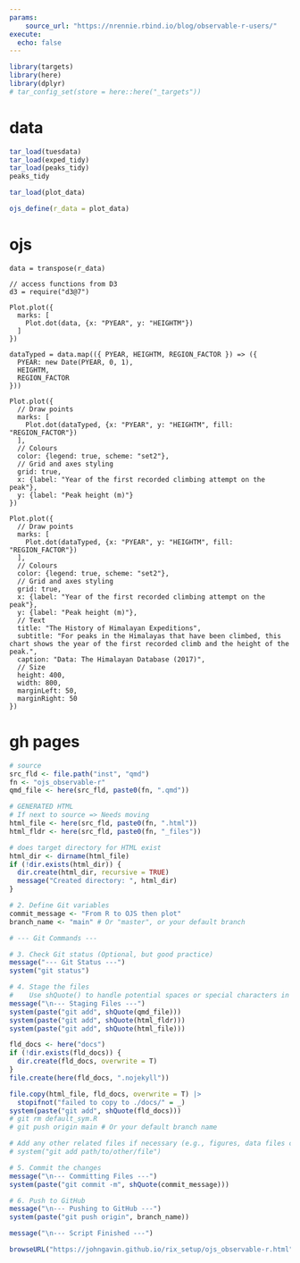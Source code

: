 ```yaml
---
params:
    source_url: "https://nrennie.rbind.io/blog/observable-r-users/"
execute:
  echo: false
---
```



```r
library(targets)
library(here)
library(dplyr)
# tar_config_set(store = here::here("_targets"))
```
# data
```r
tar_load(tuesdata)
tar_load(exped_tidy)
tar_load(peaks_tidy)
peaks_tidy
```
```r
tar_load(plot_data)
```
```r
ojs_define(r_data = plot_data)
```
# ojs
```ojs
data = transpose(r_data)
```
```ojs
// access functions from D3
d3 = require("d3@7")
```
```ojs
Plot.plot({
  marks: [
    Plot.dot(data, {x: "PYEAR", y: "HEIGHTM"})
  ]
})
```
```ojs
dataTyped = data.map(({ PYEAR, HEIGHTM, REGION_FACTOR }) => ({
  PYEAR: new Date(PYEAR, 0, 1),
  HEIGHTM,
  REGION_FACTOR
}))
```
```ojs
Plot.plot({
  // Draw points
  marks: [
    Plot.dot(dataTyped, {x: "PYEAR", y: "HEIGHTM", fill: "REGION_FACTOR"})
  ],
  // Colours
  color: {legend: true, scheme: "set2"},
  // Grid and axes styling
  grid: true,
  x: {label: "Year of the first recorded climbing attempt on the peak"},
  y: {label: "Peak height (m)"}
})
```
```ojs
Plot.plot({
  // Draw points
  marks: [
    Plot.dot(dataTyped, {x: "PYEAR", y: "HEIGHTM", fill: "REGION_FACTOR"})
  ],
  // Colours
  color: {legend: true, scheme: "set2"},
  // Grid and axes styling
  grid: true,
  x: {label: "Year of the first recorded climbing attempt on the peak"},
  y: {label: "Peak height (m)"},
  // Text
  title: "The History of Himalayan Expeditions",
  subtitle: "For peaks in the Himalayas that have been climbed, this chart shows the year of the first recorded climb and the height of the peak.",
  caption: "Data: The Himalayan Database (2017)",
  // Size
  height: 400,
  width: 800,
  marginLeft: 50,
  marginRight: 50
})
```


# gh pages
```r
# source
src_fld <- file.path("inst", "qmd")
fn <- "ojs_observable-r"
qmd_file <- here(src_fld, paste0(fn, ".qmd"))

# GENERATED HTML
# If next to source => Needs moving
html_file <- here(src_fld, paste0(fn, ".html"))
html_fldr <- here(src_fld, paste0(fn, "_files"))

# does target directory for HTML exist
html_dir <- dirname(html_file)
if (!dir.exists(html_dir)) {
  dir.create(html_dir, recursive = TRUE)
  message("Created directory: ", html_dir)
}

# 2. Define Git variables
commit_message <- "From R to OJS then plot"
branch_name <- "main" # Or "master", or your default branch

# --- Git Commands ---

# 3. Check Git status (Optional, but good practice)
message("--- Git Status ---")
system("git status")

# 4. Stage the files
#    Use shQuote() to handle potential spaces or special characters in paths
message("\n--- Staging Files ---")
system(paste("git add", shQuote(qmd_file)))
system(paste("git add", shQuote(html_fldr)))
system(paste("git add", shQuote(html_file)))

fld_docs <- here("docs")
if (!dir.exists(fld_docs)) {
  dir.create(fld_docs, overwrite = T)
}
file.create(here(fld_docs, ".nojekyll"))

file.copy(html_file, fld_docs, overwrite = T) |>
  stopifnot("failed to copy to ./docs/" = _)
system(paste("git add", shQuote(fld_docs)))
# git rm default_sym.R
# git push origin main # Or your default branch name

# Add any other related files if necessary (e.g., figures, data files committed)
# system("git add path/to/other/file")

# 5. Commit the changes
message("\n--- Committing Files ---")
system(paste("git commit -m", shQuote(commit_message)))

# 6. Push to GitHub
message("\n--- Pushing to GitHub ---")
system(paste("git push origin", branch_name))

message("\n--- Script Finished ---")

browseURL("https://johngavin.github.io/rix_setup/ojs_observable-r.html")
```
